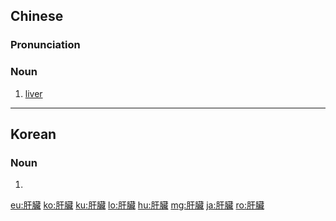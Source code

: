 {{also|肝脏}}
==Chinese==
{{zh-forms|s=肝脏}}

===Pronunciation===
{{zh-pron
|m=gānzàng
|c=gon1 zong6
|h=pfs=kôn-chhóng
|md=găng-câung
|mn=koaⁿ-chōng
|w=1koe zaan
|cat=n
}}

===Noun===
{{zh-noun}}

# [[liver]]

{{zh-cat|Anatomy}}

----

==Korean==
{{ko-hanjatab}}

===Noun===
{{ko-noun|hangeul=간장}}

# {{hanja form of|간장|liver and intestines}}

[[eu:肝臟]]
[[ko:肝臟]]
[[ku:肝臟]]
[[lo:肝臟]]
[[hu:肝臟]]
[[mg:肝臟]]
[[ja:肝臟]]
[[ro:肝臟]]